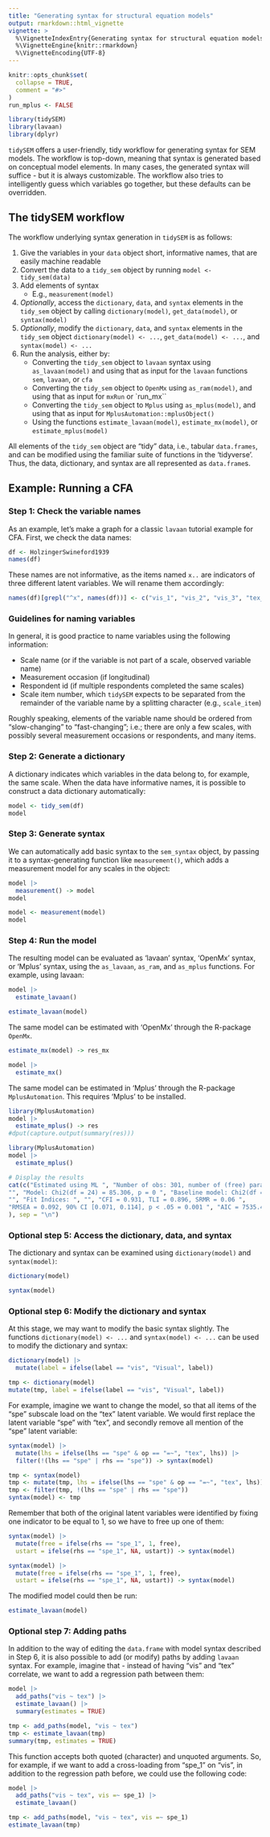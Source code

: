 ---
title: "Generating syntax for structural equation models"
output: rmarkdown::html_vignette
vignette: >
  %\VignetteIndexEntry{Generating syntax for structural equation models}
  %\VignetteEngine{knitr::rmarkdown}
  %\VignetteEncoding{UTF-8}
---

```{r, include = FALSE}
knitr::opts_chunk$set(
  collapse = TRUE,
  comment = "#>"
)
run_mplus <- FALSE
```

```{r setup, echo = FALSE, message = FALSE}
library(tidySEM)
library(lavaan)
library(dplyr)
```

`tidySEM` offers a user-friendly, tidy workflow for generating syntax for SEM models. The workflow is top-down, meaning that syntax is generated based on conceptual model elements. In many cases, the generated syntax will suffice - but it is always customizable. The workflow also tries to intelligently guess which variables go together, but these defaults can be overridden.

## The tidySEM workflow

The workflow underlying syntax generation in `tidySEM` is as follows:

1. Give the variables in your `data` object short, informative names, that are easily machine readable
2. Convert the data to a `tidy_sem` object by running `model <- tidy_sem(data)`
<!--    * The `data_dictionary` called `dict` can be used to generate `keys(dict)`, for use with functions (reliability, factor analysis) from the `psych` library
    * The `data_dictionary` called `dict` can be used to generate syntax for structural equation models in `lavaan` or 'Mplus' (through `MplusAutomation`)-->
3. Add elements of syntax
    * E.g., `measurement(model)`
5. *Optionally*, access the `dictionary`, `data`, and `syntax` elements in the `tidy_sem` object by calling `dictionary(model)`, `get_data(model)`, or `syntax(model)`
6. *Optionally*, modify the `dictionary`, `data`, and `syntax` elements in the `tidy_sem` object `dictionary(model) <- ...`, `get_data(model) <- ...`, and `syntax(model) <- ...`
7. Run the analysis, either by:
    * Converting the `tidy_sem` object to `lavaan` syntax using `as_lavaan(model)` and using that as input for the `lavaan` functions `sem`, `lavaan`, or `cfa`
    * Converting the `tidy_sem` object to `OpenMx` using `as_ram(model)`, and using that as input for `mxRun` or `run_mx``
    * Converting the `tidy_sem` object to `Mplus` using `as_mplus(model)`, and using that as input for `MplusAutomation::mplusObject()`
    * Using the functions `estimate_lavaan(model)`, `estimate_mx(model)`, or `estimate_mplus(model)`

All elements of the `tidy_sem` object are "tidy" data, i.e., tabular `data.frames`, and can be modified using the familiar suite of functions in the 'tidyverse'. Thus, the data, dictionary, and syntax are all represented as `data.frame`s.

## Example: Running a CFA

### Step 1: Check the variable names

As an example, let's make a graph for a classic `lavaan` tutorial example for CFA. First, we check the data names:

```{r}
df <- HolzingerSwineford1939
names(df)
```

These names are not informative, as the items named `x..` are indicators of three different latent variables. We will rename them accordingly:

```{r}
names(df)[grepl("^x", names(df))] <- c("vis_1", "vis_2", "vis_3", "tex_1", "tex_2", "tex_3", "spe_1", "spe_2", "spe_3")
```

### Guidelines for naming variables

In general, it is good practice to name variables using the following information:

* Scale name (or if the variable is not part of a scale, observed variable name)
* Measurement occasion (if longitudinal)
* Respondent id (if multiple respondents completed the same scales)
* Scale item number, which `tidySEM` expects to be separated from the remainder of the variable name by a splitting character (e.g., `scale_item`)

Roughly speaking, elements of the variable name should be ordered from "slow-changing" to "fast-changing"; i.e.; there are only a few scales, with possibly several measurement occasions or respondents, and many items.

### Step 2: Generate a dictionary

A dictionary indicates which variables in the data belong to, for example, the same scale. When the data have informative names, it is possible to construct a data dictionary automatically:

```{r}
model <- tidy_sem(df)
model
```

### Step 3: Generate syntax

We can automatically add basic syntax to the `sem_syntax` object, by passing it to a syntax-generating function like `measurement()`, which adds a measurement model for any scales in the object:

```{r, eval = FALSE, echo = TRUE}
model |>
  measurement() -> model
model
```
```{r, echo = FALSE, eval = TRUE}
model <- measurement(model)
model
```


### Step 4: Run the model

The resulting model can be evaluated as 'lavaan' syntax, 'OpenMx' syntax, or 'Mplus' syntax, using the `as_lavaan`, `as_ram`, and `as_mplus` functions. For example, using lavaan:

```{r, eval = FALSE, echo = TRUE}
model |>
  estimate_lavaan()
```
```{r, echo = FALSE, eval = TRUE}
estimate_lavaan(model)
```

The same model can be estimated with 'OpenMx' through the R-package `OpenMx`.

```{r include=FALSE}
estimate_mx(model) -> res_mx
```
```{r echo = TRUE, eval = FALSE}
model |>
  estimate_mx()
```

The same model can be estimated in 'Mplus' through the R-package `MplusAutomation`. This requires 'Mplus' to be installed.

```{r echo = FALSE, eval = run_mplus, message=FALSE, warning=FALSE}
library(MplusAutomation)
model |>
  estimate_mplus() -> res
#dput(capture.output(summary(res)))
```
```{r eval = FALSE, echo = TRUE}
library(MplusAutomation)
model |>
  estimate_mplus()
```
```{r eval = FALSE, echo = FALSE}
# Display the results
cat(c("Estimated using ML ", "Number of obs: 301, number of (free) parameters: 30 ", 
"", "Model: Chi2(df = 24) = 85.306, p = 0 ", "Baseline model: Chi2(df = 36) = 918.852, p = 0 ", 
"", "Fit Indices: ", "", "CFI = 0.931, TLI = 0.896, SRMR = 0.06 ", 
"RMSEA = 0.092, 90% CI [0.071, 0.114], p < .05 = 0.001 ", "AIC = 7535.49, BIC = 7646.703 "
), sep = "\n")
```

### Optional step 5: Access the dictionary, data, and syntax

The dictionary and syntax can be examined using `dictionary(model)` and `syntax(model)`:

```{r}
dictionary(model)
```

```{r}
syntax(model)
```

### Optional step 6: Modify the dictionary and syntax

At this stage, we may want to modify the basic syntax slightly. The functions `dictionary(model) <- ...` and `syntax(model) <- ...` can be used to modify the dictionary and syntax:

```{r, eval = FALSE, echo = TRUE}
dictionary(model) |>
  mutate(label = ifelse(label == "vis", "Visual", label))
```
```{r, echo = FALSE, eval = TRUE}
tmp <- dictionary(model)
mutate(tmp, label = ifelse(label == "vis", "Visual", label))
```

For example, imagine we want to change the model, so that all items of the "spe" subscale load on the "tex" latent variable. We would first replace the latent variable "spe" with "tex", and secondly remove all mention of the "spe" latent variable:

```{r, echo = TRUE, eval = FALSE}
syntax(model) |>
  mutate(lhs = ifelse(lhs == "spe" & op == "=~", "tex", lhs)) |>
  filter(!(lhs == "spe" | rhs == "spe")) -> syntax(model)
```
```{r, eval = TRUE, echo = FALSE}
tmp <- syntax(model)
tmp <- mutate(tmp, lhs = ifelse(lhs == "spe" & op == "=~", "tex", lhs))
tmp <- filter(tmp, !(lhs == "spe" | rhs == "spe"))
syntax(model) <- tmp
```

Remember that both of the original latent variables were identified by fixing one indicator to be equal to 1, so we have to free up one of them: 

```{r, echo = TRUE, eval = FALSE}
syntax(model) |>
  mutate(free = ifelse(rhs == "spe_1", 1, free),
  ustart = ifelse(rhs == "spe_1", NA, ustart)) -> syntax(model)
```
```{r, eval = TRUE, echo = FALSE}
syntax(model) |>
  mutate(free = ifelse(rhs == "spe_1", 1, free),
  ustart = ifelse(rhs == "spe_1", NA, ustart)) -> syntax(model)
```

The modified model could then be run:

```{r}
estimate_lavaan(model)
```

### Optional step 7: Adding paths

In addition to the way of editing the `data.frame` with model syntax described in Step 6, it is also possible to add (or modify) paths by adding `lavaan` syntax. For example, imagine that - instead of having "vis" and "tex" correlate, we want to add a regression path between them:

```{r, echo = TRUE, eval = FALSE}
model |>
  add_paths("vis ~ tex") |>
  estimate_lavaan() |>
  summary(estimates = TRUE)
```
```{r, eval = TRUE, echo = FALSE}
tmp <- add_paths(model, "vis ~ tex")
tmp <- estimate_lavaan(tmp)
summary(tmp, estimates = TRUE)
```

This function accepts both quoted (character) and unquoted arguments. So, for example, if we want to add a cross-loading from "spe_1" on "vis", in addition to the regression path before, we could use the following code:

```{r, echo = TRUE, eval = FALSE}
model |>
  add_paths("vis ~ tex", vis =~ spe_1) |>
  estimate_lavaan()
```

```{r, eval = TRUE, echo = FALSE}
tmp <- add_paths(model, "vis ~ tex", vis =~ spe_1)
estimate_lavaan(tmp)
```


